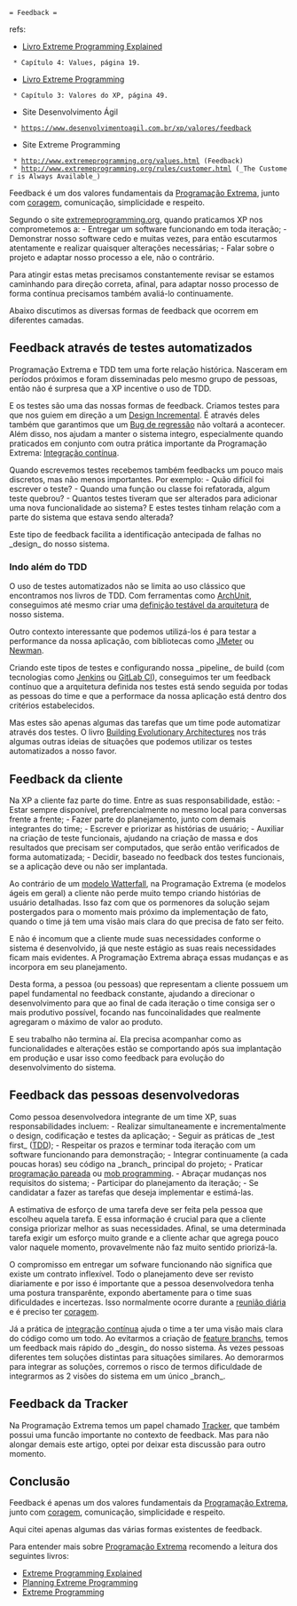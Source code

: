  = Feedback =

refs: 
* [[Livro Extreme Programming Explained]]
  * Capítulo 4: Values, página 19. 
* [[Livro Extreme Programming]]
  * Capítulo 3: Valores do XP, página 49.
* Site Desenvolvimento Ágil
  * https://www.desenvolvimentoagil.com.br/xp/valores/feedback
* Site Extreme Programming
  * http://www.extremeprogramming.org/values.html (Feedback)
  * http://www.extremeprogramming.org/rules/customer.html (_The Customer is Always Available_)

Feedback é um dos valores fundamentais da [[Programação Extrema]],
junto com [[Coragem|coragem]], comunicação, simplicidade e respeito.

Segundo o site [[http://www.extremeprogramming.org/values.html|extremeprogramming.org]], quando
praticamos XP nos comprometemos a:
- Entregar um software funcionando em toda iteração;
- Demonstrar nosso software cedo e muitas vezes, para então escutarmos atentamente e realizar quaisquer alterações necessárias;
- Falar sobre o projeto e adaptar nosso processo a ele, não o contrário.

Para atingir estas metas precisamos constantemente revisar se estamos
caminhando para direção correta, afinal, para adaptar
nosso processo de forma contínua precisamos também avaliá-lo continuamente.

Abaixo discutimos as diversas formas de feedback que ocorrem em diferentes camadas.

== Feedback através de testes automatizados ==

Programação Extrema e TDD tem uma forte relação histórica. Nasceram em
períodos próximos e foram disseminadas pelo mesmo grupo de pessoas, então
não é surpresa que a XP incentive o uso de TDD.

E os testes são uma das nossas formas de feedback. Criamos testes para
que nos guiem em direção a um [[Design Incremental]].
É através deles também que garantimos que um [[Bug de regressão]] não
voltará a acontecer. Além disso, nos ajudam a manter o sistema integro, 
especialmente quando praticados em conjunto com outra prática importante 
da Programação Extrema: [[Integração contínua]].

Quando escrevemos testes recebemos também feedbacks um pouco mais
discretos, mas não menos importantes. Por exemplo: 
- Quão difícil foi escrever o teste?
- Quando uma função ou classe foi refatorada, algum teste quebrou?
- Quantos testes tiveram que ser alterados para adicionar uma nova funcionalidade ao sistema? E estes testes tinham relação com a parte do sistema que estava sendo alterada?
 
Este tipo de feedback facilita a identificação antecipada de falhas no _design_ do
nosso sistema.

=== Indo além do TDD ===

O uso de testes automatizados não se limita ao uso clássico
que encontramos nos livros de TDD. Com ferramentas como [[https://www.archunit.org/|ArchUnit]],
conseguimos até mesmo criar uma [[Teste sua arquitetura de forma automatizada|definição testável da arquitetura]]
de nosso sistema.

Outro contexto interessante que podemos utilizá-los é para testar
a performance da nossa aplicação, com bibliotecas como [[https://jmeter.apache.org/|JMeter]] ou [[https://github.com/postmanlabs/newman|Newman]].

Criando este tipos de testes e configurando nossa _pipeline_ de build
(com tecnologias como [[https://www.jenkins.io/|Jenkins]] ou [[https://docs.gitlab.com/ee/ci/|GitLab CI]]),
conseguimos ter um feedback contínuo que a arquitetura definida nos 
testes está sendo seguida por todas as pessoas do time
e que a performace da nossa aplicação está dentro dos critérios
estabelecidos.

Mas estes são apenas algumas das tarefas que um time pode automatizar
através dos testes. O livro [[https://evolutionaryarchitecture.com|Building Evolutionary Architectures]]
nos trás algumas outras ideias de situações que podemos utilizar os
testes automatizados a nosso favor.

== Feedback da cliente ==

Na XP a cliente faz parte do time. Entre as suas responsabilidade, estão:
- Estar sempre disponível, preferencialmente no mesmo local para conversas frente a frente;
- Fazer parte do planejamento, junto com demais integrantes do time;
- Escrever e priorizar as histórias de usuário;
- Auxiliar na criação de teste funcionais, ajudando na criação de massa e dos resultados que precisam ser computados, que serão então verificados de forma automatizada;
- Decidir, baseado no feedback dos testes funcionais, se a aplicação deve ou não ser implantada.

Ao contrário de um [[https://en.wikipedia.org/wiki/Waterfall_model|modelo Watterfall]], na Programação Extrema
(e modelos ágeis em geral) a cliente não perde muito tempo criando
histórias de usuário detalhadas. Isso faz com que os pormenores da
solução sejam postergados para o momento mais próximo da
implementação de fato, quando o time já tem uma visão mais clara do
que precisa de fato ser feito. 

E não é incomum que a cliente mude suas necessidades conforme o
sistema é desenvolvido, já que neste estágio as suas reais
necessidades ficam mais evidentes. A Programação Extrema abraça
essas mudanças e as incorpora em seu planejamento.

Desta forma, a pessoa (ou pessoas) que representam a cliente
possuem um papel fundamental no feedback constante, ajudando
a direcionar o desenvolvimento para que ao final de cada iteração
o time consiga ser o mais produtivo possível, focando nas funcoinalidades
que realmente agregaram o máximo de valor ao produto.

E seu trabalho não termina aí. Ela precisa acompanhar como as
funcionalidades e alterações estão se comportando após
sua implantação em produção e usar isso como feedback para evolução
do desenvolvimento do sistema.

== Feedback das pessoas desenvolvedoras ==

Como pessoa desenvolvedora integrante de um time XP, suas responsabilidades
incluem:
- Realizar simultaneamente e incrementalmente o design, codificação e testes da aplicação;
- Seguir as práticas de _test first_ ([[TDD]]);
- Respeitar os prazos e terminar toda iteração com um software funcionando para demonstração;
- Integrar continuamente (a cada poucas horas) seu código na _branch_ principal do projeto;
- Praticar [[Programação pareada|programação pareada]] ou [[Mob programming|mob programming]].
- Abraçar mudanças nos requisitos do sistema;
- Participar do planejamento da iteração;
- Se candidatar a fazer as tarefas que deseja implementar e estimá-las.

A estimativa de esforço de uma tarefa deve ser feita pela
pessoa que escolheu aquela tarefa. E essa informação é crucial
para que a cliente consiga priorizar melhor as suas necessidades.
Afinal, se uma determinada tarefa exigir um esforço muito grande
e a cliente achar que agrega pouco valor naquele momento, provavelmente
não faz muito sentido priorizá-la.

O compromisso em entregar um sofware funcionando não significa que
existe um contrato inflexível. Todo o planejamento deve ser revisto
diariamente e por isso é importante que a pessoa desenvolvedora
tenha uma postura transparênte, expondo abertamente para o time
suas dificuldades e incertezas. Isso normalmente ocorre durante
a [[Reunião diária|reunião diária]] e é preciso ter [[Coragem|coragem]].

Já a prática de [[Integração contínua|integração contínua]] ajuda o time
a ter uma visão mais clara do código como um todo. Ao
evitarmos a criação de [[Feature branchs|feature branchs]], temos um feedback
mais rápido do _desgin_ do nosso sistema. Às vezes pessoas
diferentes tem soluções distintas para situações similares.
Ao demorarmos para integrar as soluções, corremos o risco
de termos dificuldade de integrarmos as 2 visões do sistema em
um único _branch_. 

== Feedback da Tracker ==

Na Programação Extrema temos um papel chamado [[Tracker]], que também
possui uma funcão importante no contexto de feedback. Mas para
não alongar demais este artigo, optei por deixar esta discussão
para outro momento.

== Conclusão ==

Feedback é apenas um dos valores fundamentais da [[Programação Extrema]],
junto com [[Coragem|coragem]], comunicação, simplicidade e respeito.

Aqui citei apenas algumas das várias formas existentes de
feedback.

Para entender mais sobre [[Programação Extrema]] recomendo a leitura
dos seguintes livros:
* [[Livro Extreme Programming Explained|Extreme Programming Explained]]
* [[Livro Planning Extreme Programming|Planning Extreme Programming]]
* [[Livro Extreme Programming|Extreme Programming]]

